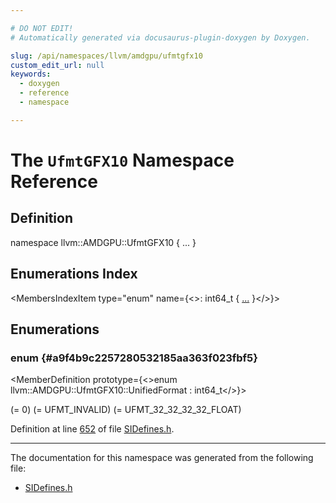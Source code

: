 ```yaml
---

# DO NOT EDIT!
# Automatically generated via docusaurus-plugin-doxygen by Doxygen.

slug: /api/namespaces/llvm/amdgpu/ufmtgfx10
custom_edit_url: null
keywords:
  - doxygen
  - reference
  - namespace

---
```





# The `UfmtGFX10` Namespace Reference

<DoxygenPage pluginConfig={pluginConfig}>



## Definition

<CodeBlock>namespace llvm::AMDGPU::UfmtGFX10 &#123; ... &#125;</CodeBlock>

## Enumerations Index

<MembersIndex>

<MembersIndexItem
  type="enum"
  name={<>: int64&#95;t &#123; <a href="#a9f4b9c2257280532185aa363f023fbf5">...</a> &#125;</>}>
</MembersIndexItem>

</MembersIndex>


<SectionDefinition>

## Enumerations

### enum  {#a9f4b9c2257280532185aa363f023fbf5}

<MemberDefinition
  prototype={<>enum llvm::AMDGPU::UfmtGFX10::UnifiedFormat : int64&#95;t</>}>

<EnumerationList title="Enumeration values">

<Link id="a9f4b9c2257280532185aa363f023fbf5aa8272679ea69cb655307cd8dcc41f777" />
<EnumerationListItem name="UFMT_INVALID">
 (= 0)
</EnumerationListItem>

<Link id="a9f4b9c2257280532185aa363f023fbf5a05ba1d00fd734108cc6698c543bd86ea" />
<EnumerationListItem name="UFMT_8_UNORM">

</EnumerationListItem>

<Link id="a9f4b9c2257280532185aa363f023fbf5a029cfd293cd749fad5cca399e0fcac6f" />
<EnumerationListItem name="UFMT_8_SNORM">

</EnumerationListItem>

<Link id="a9f4b9c2257280532185aa363f023fbf5a409b1ef02bae13282911e5d68a4c0f7b" />
<EnumerationListItem name="UFMT_8_USCALED">

</EnumerationListItem>

<Link id="a9f4b9c2257280532185aa363f023fbf5aa375eb698b16b567c88898bd48fa4e03" />
<EnumerationListItem name="UFMT_8_SSCALED">

</EnumerationListItem>

<Link id="a9f4b9c2257280532185aa363f023fbf5a093e7e1e48b7a37b1700913a90a7f121" />
<EnumerationListItem name="UFMT_8_UINT">

</EnumerationListItem>

<Link id="a9f4b9c2257280532185aa363f023fbf5ae587b55fb4e07e59009035e9dc22c562" />
<EnumerationListItem name="UFMT_8_SINT">

</EnumerationListItem>

<Link id="a9f4b9c2257280532185aa363f023fbf5a44c542c3ab53b83720b3add462f3f675" />
<EnumerationListItem name="UFMT_16_UNORM">

</EnumerationListItem>

<Link id="a9f4b9c2257280532185aa363f023fbf5abe38ca6b930b17b737bb459ecc92a4cd" />
<EnumerationListItem name="UFMT_16_SNORM">

</EnumerationListItem>

<Link id="a9f4b9c2257280532185aa363f023fbf5ad0cb55169ce2a341d4e6bea37612db4b" />
<EnumerationListItem name="UFMT_16_USCALED">

</EnumerationListItem>

<Link id="a9f4b9c2257280532185aa363f023fbf5a72e780456d14d395ee6fa1cd60fee39e" />
<EnumerationListItem name="UFMT_16_SSCALED">

</EnumerationListItem>

<Link id="a9f4b9c2257280532185aa363f023fbf5a0bcdd7cb85fbc616f0013b1c02ed4f4c" />
<EnumerationListItem name="UFMT_16_UINT">

</EnumerationListItem>

<Link id="a9f4b9c2257280532185aa363f023fbf5a0fe7ff1f17b7c73fa8fb99f46b748cd3" />
<EnumerationListItem name="UFMT_16_SINT">

</EnumerationListItem>

<Link id="a9f4b9c2257280532185aa363f023fbf5a1e529220d9919417f7ac0f8f323f0cf6" />
<EnumerationListItem name="UFMT_16_FLOAT">

</EnumerationListItem>

<Link id="a9f4b9c2257280532185aa363f023fbf5a9ef6f675a51d9edda8eef5093da71af4" />
<EnumerationListItem name="UFMT_8_8_UNORM">

</EnumerationListItem>

<Link id="a9f4b9c2257280532185aa363f023fbf5a88db4aac0d201ab430f55fd5fd4fd69a" />
<EnumerationListItem name="UFMT_8_8_SNORM">

</EnumerationListItem>

<Link id="a9f4b9c2257280532185aa363f023fbf5a23f9e595ff9711275047f1576c8004a3" />
<EnumerationListItem name="UFMT_8_8_USCALED">

</EnumerationListItem>

<Link id="a9f4b9c2257280532185aa363f023fbf5a454978e17726f8c8f0c0cde16456890c" />
<EnumerationListItem name="UFMT_8_8_SSCALED">

</EnumerationListItem>

<Link id="a9f4b9c2257280532185aa363f023fbf5a9b655bfc90adae08fc88d909377296a4" />
<EnumerationListItem name="UFMT_8_8_UINT">

</EnumerationListItem>

<Link id="a9f4b9c2257280532185aa363f023fbf5a9f21d6284ea22a99b273cc5eb271b93c" />
<EnumerationListItem name="UFMT_8_8_SINT">

</EnumerationListItem>

<Link id="a9f4b9c2257280532185aa363f023fbf5ad0369c7ce17ad344cf95d19982544cbc" />
<EnumerationListItem name="UFMT_32_UINT">

</EnumerationListItem>

<Link id="a9f4b9c2257280532185aa363f023fbf5ae33dff57d627a09a4bcea1db895133cf" />
<EnumerationListItem name="UFMT_32_SINT">

</EnumerationListItem>

<Link id="a9f4b9c2257280532185aa363f023fbf5a5c6b3dafe669e154050061d41549394e" />
<EnumerationListItem name="UFMT_32_FLOAT">

</EnumerationListItem>

<Link id="a9f4b9c2257280532185aa363f023fbf5ac8734703fbb003cb1d089e74c08cd43e" />
<EnumerationListItem name="UFMT_16_16_UNORM">

</EnumerationListItem>

<Link id="a9f4b9c2257280532185aa363f023fbf5a45fd3bf4f88fc969edb0104ca3f5f5a2" />
<EnumerationListItem name="UFMT_16_16_SNORM">

</EnumerationListItem>

<Link id="a9f4b9c2257280532185aa363f023fbf5a35f4e2c3cff18c880cef154942ea19be" />
<EnumerationListItem name="UFMT_16_16_USCALED">

</EnumerationListItem>

<Link id="a9f4b9c2257280532185aa363f023fbf5af3d1a59c7fd2c6bbfa0c803ffc592d0b" />
<EnumerationListItem name="UFMT_16_16_SSCALED">

</EnumerationListItem>

<Link id="a9f4b9c2257280532185aa363f023fbf5a3836c2a06d56037a4b61d2e00faadf08" />
<EnumerationListItem name="UFMT_16_16_UINT">

</EnumerationListItem>

<Link id="a9f4b9c2257280532185aa363f023fbf5a0dafceeeb22a812d0c6bd82b1061eed0" />
<EnumerationListItem name="UFMT_16_16_SINT">

</EnumerationListItem>

<Link id="a9f4b9c2257280532185aa363f023fbf5a4967eca23b989e3a633b521767b1bc0e" />
<EnumerationListItem name="UFMT_16_16_FLOAT">

</EnumerationListItem>

<Link id="a9f4b9c2257280532185aa363f023fbf5ad16a59be4af46ac75a83a12aebb35eeb" />
<EnumerationListItem name="UFMT_10_11_11_UNORM">

</EnumerationListItem>

<Link id="a9f4b9c2257280532185aa363f023fbf5aab4c0df3d3c62830773716f424c642d2" />
<EnumerationListItem name="UFMT_10_11_11_SNORM">

</EnumerationListItem>

<Link id="a9f4b9c2257280532185aa363f023fbf5a54e11581feb8210c746be502f5c41b0f" />
<EnumerationListItem name="UFMT_10_11_11_USCALED">

</EnumerationListItem>

<Link id="a9f4b9c2257280532185aa363f023fbf5abf0a7b42a1cca85ba1a619a78fd700ef" />
<EnumerationListItem name="UFMT_10_11_11_SSCALED">

</EnumerationListItem>

<Link id="a9f4b9c2257280532185aa363f023fbf5ac185eb27d677418e878248b7c48ffbf0" />
<EnumerationListItem name="UFMT_10_11_11_UINT">

</EnumerationListItem>

<Link id="a9f4b9c2257280532185aa363f023fbf5a0257fe2f6e8fa469db3e8bed45793e59" />
<EnumerationListItem name="UFMT_10_11_11_SINT">

</EnumerationListItem>

<Link id="a9f4b9c2257280532185aa363f023fbf5a6f04bf266679e6f9429bc97dca3915ca" />
<EnumerationListItem name="UFMT_10_11_11_FLOAT">

</EnumerationListItem>

<Link id="a9f4b9c2257280532185aa363f023fbf5a201c989840312cee335131aa9024c8a7" />
<EnumerationListItem name="UFMT_11_11_10_UNORM">

</EnumerationListItem>

<Link id="a9f4b9c2257280532185aa363f023fbf5aad8426ce5d802a8a50a5147745a0056c" />
<EnumerationListItem name="UFMT_11_11_10_SNORM">

</EnumerationListItem>

<Link id="a9f4b9c2257280532185aa363f023fbf5ab047c6b89b4fdbbbae495937b0f2cd58" />
<EnumerationListItem name="UFMT_11_11_10_USCALED">

</EnumerationListItem>

<Link id="a9f4b9c2257280532185aa363f023fbf5a3ba0630aab1c223142ed87319f0b11a1" />
<EnumerationListItem name="UFMT_11_11_10_SSCALED">

</EnumerationListItem>

<Link id="a9f4b9c2257280532185aa363f023fbf5af6f1e01eb5fa4a5d5367cd58af29406c" />
<EnumerationListItem name="UFMT_11_11_10_UINT">

</EnumerationListItem>

<Link id="a9f4b9c2257280532185aa363f023fbf5a4bd3bcc4e9a9c44b6f96bf3b36257b72" />
<EnumerationListItem name="UFMT_11_11_10_SINT">

</EnumerationListItem>

<Link id="a9f4b9c2257280532185aa363f023fbf5afd463e1779df2b88ad929e6fa2dbcc41" />
<EnumerationListItem name="UFMT_11_11_10_FLOAT">

</EnumerationListItem>

<Link id="a9f4b9c2257280532185aa363f023fbf5afe8d8a3f2bf477a2b42bd2295e54f2b3" />
<EnumerationListItem name="UFMT_10_10_10_2_UNORM">

</EnumerationListItem>

<Link id="a9f4b9c2257280532185aa363f023fbf5a6106fb34158a3b6e8b57c4bb2f609648" />
<EnumerationListItem name="UFMT_10_10_10_2_SNORM">

</EnumerationListItem>

<Link id="a9f4b9c2257280532185aa363f023fbf5a2a96ec7f7d5e3ab1216f1443c452e3fe" />
<EnumerationListItem name="UFMT_10_10_10_2_USCALED">

</EnumerationListItem>

<Link id="a9f4b9c2257280532185aa363f023fbf5ae56f46d4ff15aefd4648ed281bbd8109" />
<EnumerationListItem name="UFMT_10_10_10_2_SSCALED">

</EnumerationListItem>

<Link id="a9f4b9c2257280532185aa363f023fbf5a138e8d16c33271932804da0f613a8908" />
<EnumerationListItem name="UFMT_10_10_10_2_UINT">

</EnumerationListItem>

<Link id="a9f4b9c2257280532185aa363f023fbf5ae4507d766beff5c0db533174670455eb" />
<EnumerationListItem name="UFMT_10_10_10_2_SINT">

</EnumerationListItem>

<Link id="a9f4b9c2257280532185aa363f023fbf5aff84dc2b2648734c2383c89a51872078" />
<EnumerationListItem name="UFMT_2_10_10_10_UNORM">

</EnumerationListItem>

<Link id="a9f4b9c2257280532185aa363f023fbf5ade47ca098fdc32d0a64699b6e4cc608f" />
<EnumerationListItem name="UFMT_2_10_10_10_SNORM">

</EnumerationListItem>

<Link id="a9f4b9c2257280532185aa363f023fbf5a8ec3875a7b7c81bbdd793ba451b647ca" />
<EnumerationListItem name="UFMT_2_10_10_10_USCALED">

</EnumerationListItem>

<Link id="a9f4b9c2257280532185aa363f023fbf5aa86f7bf9f5cd9615167260af9157a106" />
<EnumerationListItem name="UFMT_2_10_10_10_SSCALED">

</EnumerationListItem>

<Link id="a9f4b9c2257280532185aa363f023fbf5a8a877ae20f12f496ccb99e2521da1a80" />
<EnumerationListItem name="UFMT_2_10_10_10_UINT">

</EnumerationListItem>

<Link id="a9f4b9c2257280532185aa363f023fbf5abd92a7215739fb54f211f12411e3afa7" />
<EnumerationListItem name="UFMT_2_10_10_10_SINT">

</EnumerationListItem>

<Link id="a9f4b9c2257280532185aa363f023fbf5a9f7955a8405513887f11fe39f1bc1d44" />
<EnumerationListItem name="UFMT_8_8_8_8_UNORM">

</EnumerationListItem>

<Link id="a9f4b9c2257280532185aa363f023fbf5a1fbc4e40ea9234faf3ddfc58ad7f060a" />
<EnumerationListItem name="UFMT_8_8_8_8_SNORM">

</EnumerationListItem>

<Link id="a9f4b9c2257280532185aa363f023fbf5a351982bdd72e914f099151fd7fa02b36" />
<EnumerationListItem name="UFMT_8_8_8_8_USCALED">

</EnumerationListItem>

<Link id="a9f4b9c2257280532185aa363f023fbf5affcaba7cfb0fa880c4e10e2c1a3b4b06" />
<EnumerationListItem name="UFMT_8_8_8_8_SSCALED">

</EnumerationListItem>

<Link id="a9f4b9c2257280532185aa363f023fbf5a5a021b538979666b348c1a692ebd8580" />
<EnumerationListItem name="UFMT_8_8_8_8_UINT">

</EnumerationListItem>

<Link id="a9f4b9c2257280532185aa363f023fbf5a88547a76ed6cbb66e3e8a0ed0deba843" />
<EnumerationListItem name="UFMT_8_8_8_8_SINT">

</EnumerationListItem>

<Link id="a9f4b9c2257280532185aa363f023fbf5a03d17d0d6fb76f7a42cb019a96803035" />
<EnumerationListItem name="UFMT_32_32_UINT">

</EnumerationListItem>

<Link id="a9f4b9c2257280532185aa363f023fbf5a57c833a8918288cb82e2f23cf462823e" />
<EnumerationListItem name="UFMT_32_32_SINT">

</EnumerationListItem>

<Link id="a9f4b9c2257280532185aa363f023fbf5a8de8ed8cc17c372d0e65d5382559db37" />
<EnumerationListItem name="UFMT_32_32_FLOAT">

</EnumerationListItem>

<Link id="a9f4b9c2257280532185aa363f023fbf5a373a51e4823e0268e38864594906e17a" />
<EnumerationListItem name="UFMT_16_16_16_16_UNORM">

</EnumerationListItem>

<Link id="a9f4b9c2257280532185aa363f023fbf5aca97532129e82b4e98742bed2d64ee98" />
<EnumerationListItem name="UFMT_16_16_16_16_SNORM">

</EnumerationListItem>

<Link id="a9f4b9c2257280532185aa363f023fbf5a1d4ddc1f07e6c60775edd5e40bbc073e" />
<EnumerationListItem name="UFMT_16_16_16_16_USCALED">

</EnumerationListItem>

<Link id="a9f4b9c2257280532185aa363f023fbf5ac4f63269d21b883bd85481a516305b89" />
<EnumerationListItem name="UFMT_16_16_16_16_SSCALED">

</EnumerationListItem>

<Link id="a9f4b9c2257280532185aa363f023fbf5a2c22adca3bb98ca7ab3c5650689bcd10" />
<EnumerationListItem name="UFMT_16_16_16_16_UINT">

</EnumerationListItem>

<Link id="a9f4b9c2257280532185aa363f023fbf5a5f9b69c9d742888268e72b92194f681e" />
<EnumerationListItem name="UFMT_16_16_16_16_SINT">

</EnumerationListItem>

<Link id="a9f4b9c2257280532185aa363f023fbf5abed6ec0a7f4e1ca0de171cd24a72fcbf" />
<EnumerationListItem name="UFMT_16_16_16_16_FLOAT">

</EnumerationListItem>

<Link id="a9f4b9c2257280532185aa363f023fbf5af1d34ead93f35e09562759c75dc98bfe" />
<EnumerationListItem name="UFMT_32_32_32_UINT">

</EnumerationListItem>

<Link id="a9f4b9c2257280532185aa363f023fbf5a1eecce98963e494b819879620fdde2e4" />
<EnumerationListItem name="UFMT_32_32_32_SINT">

</EnumerationListItem>

<Link id="a9f4b9c2257280532185aa363f023fbf5a3a7c63ebe3c9dc5f149d21a4f19f843c" />
<EnumerationListItem name="UFMT_32_32_32_FLOAT">

</EnumerationListItem>

<Link id="a9f4b9c2257280532185aa363f023fbf5a6750b1e49cf6809e9168dc5d5545d06f" />
<EnumerationListItem name="UFMT_32_32_32_32_UINT">

</EnumerationListItem>

<Link id="a9f4b9c2257280532185aa363f023fbf5a9f351f2c19539a657a9c92c26edc744a" />
<EnumerationListItem name="UFMT_32_32_32_32_SINT">

</EnumerationListItem>

<Link id="a9f4b9c2257280532185aa363f023fbf5abbbbfb3404af53369a5056f51447bc82" />
<EnumerationListItem name="UFMT_32_32_32_32_FLOAT">

</EnumerationListItem>

<Link id="a9f4b9c2257280532185aa363f023fbf5ae94eac08f0faacbe0eca769bccac6f22" />
<EnumerationListItem name="UFMT_FIRST">
 (= UFMT&#95;INVALID)
</EnumerationListItem>

<Link id="a9f4b9c2257280532185aa363f023fbf5a9b82ab88423d8bad150a65304e811c88" />
<EnumerationListItem name="UFMT_LAST">
 (= UFMT&#95;32&#95;32&#95;32&#95;32&#95;FLOAT)
</EnumerationListItem>

</EnumerationList>

Definition at line <a href="/docs/api/files/lib/lib/target/lib/target/amdgpu/sidefines-h/#l00652">652</a> of file <a href="/docs/api/files/lib/lib/target/lib/target/amdgpu/sidefines-h">SIDefines.h</a>.
</MemberDefinition>

</SectionDefinition>

<hr/>

The documentation for this namespace was generated from the following file:

<ul>
<li><a href="/docs/api/files/lib/lib/target/lib/target/amdgpu/sidefines-h">SIDefines.h</a></li>
</ul>

</DoxygenPage>
